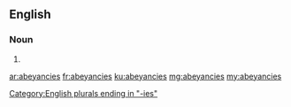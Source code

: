 ==English==

===Noun===
{{head|en}}

# {{plural of|abeyancy}}

[[Category:English plurals ending in "-ies"]]

[[ar:abeyancies]]
[[fr:abeyancies]]
[[ku:abeyancies]]
[[mg:abeyancies]]
[[my:abeyancies]]
